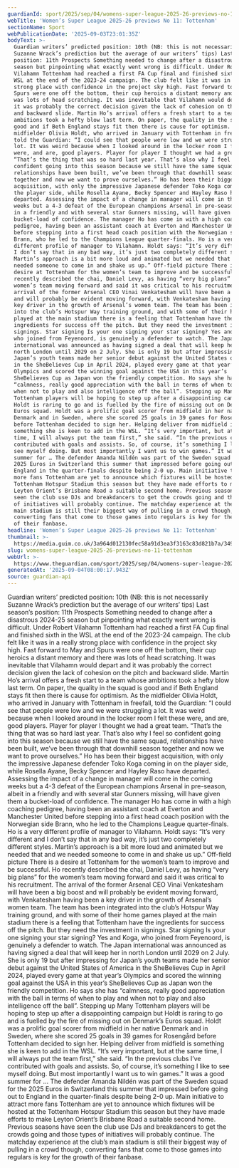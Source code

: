 ```yaml
---
guardianId: sport/2025/sep/04/womens-super-league-2025-26-previews-no-11-tottenham
webTitle: 'Women’s Super League 2025-26 previews No 11: Tottenham'
sectionName: Sport
webPublicationDate: '2025-09-03T23:01:35Z'
bodyText: >-
  Guardian writers’ predicted position: 10th (NB: this is not necessarily
  Suzanne Wrack’s prediction but the average of our writers’ tips) Last season’s
  position: 11th Prospects Something needed to change after a disastrous 2024-25
  season but pinpointing what exactly went wrong is difficult. Under Robert
  Vilahamn Tottenham had reached a first FA Cup final and finished sixth in the
  WSL at the end of the 2023-24 campaign. The club felt like it was in a really
  strong place with confidence in the project sky high. Fast forward to May and
  Spurs were one off the bottom, their cup heroics a distant memory and there
  was lots of head scratching. It was inevitable that Vilahamn would depart and
  it was probably the correct decision given the lack of cohesion on the pitch
  and backward slide. Martin Ho’s arrival offers a fresh start to a team whose
  ambitions took a hefty blow last term. On paper, the quality in the squad is
  good and if Beth England stays fit then there is cause for optimism. As the
  midfielder Olivia Holdt, who arrived in January with Tottenham in freefall,
  told the Guardian: “I could see that people were low and we were struggling a
  lot. It was weird because when I looked around in the locker room I felt these
  were, and are, good players. Player for player I thought we had a great team.
  “That’s the thing that was so hard last year. That’s also why I feel so
  confident going into this season because we still have the same squad,
  relationships have been built, we’ve been through that downhill season
  together and now we want to prove ourselves.” Ho has been their biggest
  acquisition, with only the impressive Japanese defender Toko Koga coming in on
  the player side, while Rosella Ayane, Becky Spencer and Hayley Raso have
  departed. Assessing the impact of a change in manager will come in the coming
  weeks but a 4-3 defeat of the European champions Arsenal in pre-season, albeit
  in a friendly and with several star Gunners missing, will have given them a
  bucket-load of confidence. The manager Ho has come in with a high coaching
  pedigree, having been an assistant coach at Everton and Manchester United
  before stepping into a first head coach position with the Norwegian side
  Brann, who he led to the Champions League quarter-finals. Ho is a very
  different profile of manager to Vilahamn. Holdt says: “It’s very different and
  I don’t say that in any bad way, it’s just two completely different styles.
  Martin’s approach is a bit more loud and animated but we needed that and we
  needed someone to come in and shake us up.” Off-field picture There is a
  desire at Tottenham for the women’s team to improve and be successful. Ho
  recently described the chai, Daniel Levy, as having “very big plans” for the
  women’s team moving forward and said it was critical to his recruitment. The
  arrival of the former Arsenal CEO Vinai Venkatesham will have been a big boost
  and will probably be evident moving forward, with Venkatesham having been a
  key driver in the growth of Arsenal’s women team. The team has been integrated
  into the club’s Hotspur Way training ground, and with some of their home games
  played at the main stadium there is a feeling that Tottenham have the
  ingredients for success off the pitch. But they need the investment in
  signings. Star signing Is your one signing your star signing? Yes and Koga,
  who joined from Feyenoord, is genuinely a defender to watch. The Japan
  international was announced as having signed a deal that will keep her in
  north London until 2029 on 2 July. She is only 19 but after impressing for
  Japan’s youth teams made her senior debut against the United States of America
  in the SheBelieves Cup in April 2024, played every game at that year’s
  Olympics and scored the winning goal against the USA in this year’s
  SheBelieves Cup as Japan won the friendly competition. Ho says she has
  “calmness, really good appreciation with the ball in terms of when to play and
  when not to play and also intelligence off the ball”. Stepping up Many
  Tottenham players will be hoping to step up after a disappointing campaign but
  Holdt is raring to go and is fuelled by the fire of missing out on Denmark’s
  Euros squad. Holdt was a prolific goal scorer from midfield in her native
  Denmark and in Sweden, where she scored 25 goals in 39 games for Rosengård
  before Tottenham decided to sign her. Helping deliver from midfield is
  something she is keen to add in the WSL. “It’s very important, but at the same
  time, I will always put the team first,” she said. “In the previous clubs I’ve
  contributed with goals and assists. So, of course, it’s something I like to
  see myself doing. But most importantly I want us to win games.” It was a good
  summer for … The defender Amanda Nildén was part of the Sweden squad for the
  2025 Euros in Switzerland this summer that impressed before going out to
  England in the quarter-finals despite being 2-0 up. Main initiative to attract
  more fans Tottenham are yet to announce which fixtures will be hosted at the
  Tottenham Hotspur Stadium this season but they have made efforts to make
  Leyton Orient’s Brisbane Road a suitable second home. Previous seasons have
  seen the club use DJs and breakdancers to get the crowds going and those types
  of initiatives will probably continue. The matchday experience at the club’s
  main stadium is still their biggest way of pulling in a crowd though,
  converting fans that come to those games into regulars is key for the growth
  of their fanbase.
headline: 'Women’s Super League 2025-26 previews No 11: Tottenham'
thumbnail: >-
  https://media.guim.co.uk/3a964d012130fec58a91d3ea3f3163c83d821b7a/349_110_3225_2580/500.jpg
slug: womens-super-league-2025-26-previews-no-11-tottenham
webUrl: >-
  https://www.theguardian.com/sport/2025/sep/04/womens-super-league-2025-26-previews-no-11-tottenham
generatedAt: '2025-09-04T08:00:17.943Z'
source: guardian-api
---
```

Guardian writers’ predicted position: 10th (NB: this is not necessarily Suzanne Wrack’s prediction but the average of our writers’ tips) Last season’s position: 11th Prospects Something needed to change after a disastrous 2024-25 season but pinpointing what exactly went wrong is difficult. Under Robert Vilahamn Tottenham had reached a first FA Cup final and finished sixth in the WSL at the end of the 2023-24 campaign. The club felt like it was in a really strong place with confidence in the project sky high. Fast forward to May and Spurs were one off the bottom, their cup heroics a distant memory and there was lots of head scratching. It was inevitable that Vilahamn would depart and it was probably the correct decision given the lack of cohesion on the pitch and backward slide. Martin Ho’s arrival offers a fresh start to a team whose ambitions took a hefty blow last term. On paper, the quality in the squad is good and if Beth England stays fit then there is cause for optimism. As the midfielder Olivia Holdt, who arrived in January with Tottenham in freefall, told the Guardian: “I could see that people were low and we were struggling a lot. It was weird because when I looked around in the locker room I felt these were, and are, good players. Player for player I thought we had a great team. “That’s the thing that was so hard last year. That’s also why I feel so confident going into this season because we still have the same squad, relationships have been built, we’ve been through that downhill season together and now we want to prove ourselves.” Ho has been their biggest acquisition, with only the impressive Japanese defender Toko Koga coming in on the player side, while Rosella Ayane, Becky Spencer and Hayley Raso have departed. Assessing the impact of a change in manager will come in the coming weeks but a 4-3 defeat of the European champions Arsenal in pre-season, albeit in a friendly and with several star Gunners missing, will have given them a bucket-load of confidence. The manager Ho has come in with a high coaching pedigree, having been an assistant coach at Everton and Manchester United before stepping into a first head coach position with the Norwegian side Brann, who he led to the Champions League quarter-finals. Ho is a very different profile of manager to Vilahamn. Holdt says: “It’s very different and I don’t say that in any bad way, it’s just two completely different styles. Martin’s approach is a bit more loud and animated but we needed that and we needed someone to come in and shake us up.” Off-field picture There is a desire at Tottenham for the women’s team to improve and be successful. Ho recently described the chai, Daniel Levy, as having “very big plans” for the women’s team moving forward and said it was critical to his recruitment. The arrival of the former Arsenal CEO Vinai Venkatesham will have been a big boost and will probably be evident moving forward, with Venkatesham having been a key driver in the growth of Arsenal’s women team. The team has been integrated into the club’s Hotspur Way training ground, and with some of their home games played at the main stadium there is a feeling that Tottenham have the ingredients for success off the pitch. But they need the investment in signings. Star signing Is your one signing your star signing? Yes and Koga, who joined from Feyenoord, is genuinely a defender to watch. The Japan international was announced as having signed a deal that will keep her in north London until 2029 on 2 July. She is only 19 but after impressing for Japan’s youth teams made her senior debut against the United States of America in the SheBelieves Cup in April 2024, played every game at that year’s Olympics and scored the winning goal against the USA in this year’s SheBelieves Cup as Japan won the friendly competition. Ho says she has “calmness, really good appreciation with the ball in terms of when to play and when not to play and also intelligence off the ball”. Stepping up Many Tottenham players will be hoping to step up after a disappointing campaign but Holdt is raring to go and is fuelled by the fire of missing out on Denmark’s Euros squad. Holdt was a prolific goal scorer from midfield in her native Denmark and in Sweden, where she scored 25 goals in 39 games for Rosengård before Tottenham decided to sign her. Helping deliver from midfield is something she is keen to add in the WSL. “It’s very important, but at the same time, I will always put the team first,” she said. “In the previous clubs I’ve contributed with goals and assists. So, of course, it’s something I like to see myself doing. But most importantly I want us to win games.” It was a good summer for … The defender Amanda Nildén was part of the Sweden squad for the 2025 Euros in Switzerland this summer that impressed before going out to England in the quarter-finals despite being 2-0 up. Main initiative to attract more fans Tottenham are yet to announce which fixtures will be hosted at the Tottenham Hotspur Stadium this season but they have made efforts to make Leyton Orient’s Brisbane Road a suitable second home. Previous seasons have seen the club use DJs and breakdancers to get the crowds going and those types of initiatives will probably continue. The matchday experience at the club’s main stadium is still their biggest way of pulling in a crowd though, converting fans that come to those games into regulars is key for the growth of their fanbase.
